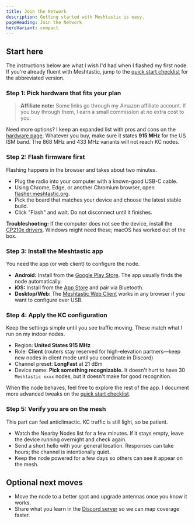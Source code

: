 ```yaml
---
title: Join the Network
description: Getting started with Meshtastic is easy.
pageHeading: Join the Network
heroVariant: compact
---
```



## Start here

The instructions below are what I wish I'd had when I flashed my first node. If
you're already fluent with Meshtastic, jump to the
[quick start checklist](/get-started/quick-start) for the abbreviated version.

### Step 1: Pick hardware that fits your plan

> **Affiliate note:** Some links go through my Amazon affiliate account. If you
> buy through them, I earn a small commission at no extra cost to you.

<CardGrid columnsMd={2}>
  <Card
    title="Heltec LoRa32 V3"
    description="Under $35. OLED screen shows live packets and the compact format makes it the easiest first node. Pair it with your phone for messaging."
    link="https://www.amazon.com/dp/B0DG5F1YNX?tag=jeremyfuksa00-20"
    linkText="Buy on Amazon"
    image="/images/heltec-v3.jpg"
    imageAlt="Heltec LoRa32 V3"
  />
  <Card
    title="LILYGO T-Deck"
    description="Around $70. Full keyboard, display, and GPS so you can send messages without a phone and log your location on the mesh."
    link="https://www.amazon.com/dp/B0FBGTYQH3?tag=jeremyfuksa00-20"
    linkText="Buy on Amazon"
    image="/images/lilygo-t-deck.jpg"
    imageAlt="LILYGO T-Deck handheld radio"
  />
</CardGrid>

Need more options? I keep an expanded list with pros and cons on the
[hardware page](/get-started/hardware). Whatever you buy, make sure it states
**915 MHz** for the US ISM band. The 868 MHz and 433 MHz variants will not reach
KC nodes.

### Step 2: Flash firmware first

Flashing happens in the browser and takes about two minutes.

- Plug the radio into your computer with a known-good USB-C cable.
- Using Chrome, Edge, or another Chromium browser, open
  [flasher.meshtastic.org](https://flasher.meshtastic.org).
- Pick the board that matches your device and choose the latest stable build.
- Click "Flash" and wait. Do not disconnect until it finishes.

**Troubleshooting:** If the computer does not see the device, install the
[CP210x drivers](https://www.silabs.com/developers/usb-to-uart-bridge-vcp-drivers).
Windows might need these; macOS has worked out of the box.

### Step 3: Install the Meshtastic app

You need the app (or web client) to configure the node.

- **Android:** Install from the
  [Google Play Store](https://play.google.com/store/apps/details?id=com.geeksville.mesh).
  The app usually finds the node automatically.
- **iOS:** Install from the
  [App Store](https://apps.apple.com/us/app/meshtastic/id1586432531) and pair via
  Bluetooth.
- **Desktop/Web:** The
  [Meshtastic Web Client](https://client.meshtastic.org/) works in any browser if
  you want to configure over USB.

### Step 4: Apply the KC configuration

Keep the settings simple until you see traffic moving. These match what I run on
my indoor nodes.

- Region: **United States 915 MHz**
- Role: **Client** (routers stay reserved for high-elevation partners—keep new nodes in client mode until you coordinate in Discord)
- Channel preset: **LongFast** at 21 dBm
- Device name: **Pick something recognizable.** It doesn't hurt to have 30 `Meshtastic xxxx` nodes, but it doesn't make for good recognition.

When the node behaves, feel free to explore the rest of the app. I document more
advanced tweaks on the [quick start checklist](/get-started/quick-start).

### Step 5: Verify you are on the mesh

This part can feel anticlimactic. KC traffic is still light, so be patient.

- Watch the Nearby Nodes list for a few minutes. If it stays empty, leave the
  device running overnight and check again.
- Send a short hello with your general location. Responses can take hours; the
  channel is intentionally quiet.
- Keep the node powered for a few days so others can see it appear on the mesh.

## Optional next moves

- Move the node to a better spot and upgrade antennas once you know it works.
- Share what you learn in the [Discord server](https://discord.gg/eP5VSPKU) so we
  can map coverage faster.
